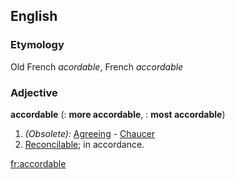 ==English==

===Etymology===
Old French ''acordable'', French ''accordable''
===Adjective===
'''accordable'''  ({{compar}}: '''more accordable''', {{superl}}: '''most accordable''')

#''(Obsolete):'' [[Agreeing]] - [[Chaucer]]
#[[Reconcilable]]; in accordance.

[[fr:accordable]]
